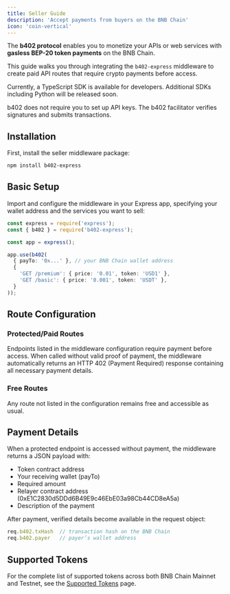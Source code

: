 ```yaml
---
title: Seller Guide
description: 'Accept payments from buyers on the BNB Chain'
icon: 'coin-vertical'
---
```


The **b402 protocol** enables you to monetize your APIs or web services with **gasless BEP-20 token payments** on the BNB Chain.

This guide walks you through integrating the `b402-express` middleware to create paid API routes that require crypto payments before access.

Currently, a TypeScript SDK is available for developers. Additional SDKs including Python will be released soon.


<Info>
  b402 does not require you to set up API keys. The b402 facilitator verifies signatures and submits transactions.
</Info>

## Installation

First, install the seller middleware package:

``` bash
npm install b402-express
```

## Basic Setup

Import and configure the middleware in your Express app, specifying your wallet address and the services you want to sell:

```ts lines
const express = require('express');
const { b402 } = require('b402-express');

const app = express();

app.use(b402(
  { payTo: '0x...' }, // your BNB Chain wallet address
  {
    'GET /premium': { price: '0.01', token: 'USD1' },
    'GET /basic': { price: '0.001', token: 'USDT' },
  }
));
```

## Route Configuration
### Protected/Paid Routes

Endpoints listed in the middleware configuration require payment before access.
When called without valid proof of payment, the middleware automatically returns an HTTP 402 (Payment Required) response containing all necessary payment details.

### Free Routes

Any route not listed in the configuration remains free and accessible as usual.

## Payment Details

When a protected endpoint is accessed without payment, the middleware returns a JSON payload with:
- Token contract address
- Your receiving wallet (payTo)
- Required amount
- Relayer contract address (0xE1C2830d5DDd6B49E9c46EbE03a98Cb44CD8eA5a)
- Description of the payment

After payment, verified details become available in the request object:

``` ts lines
req.b402.txHash  // transaction hash on the BNB Chain
req.b402.payer   // payer’s wallet address
```

## Supported Tokens

For the complete list of supported tokens across both BNB Chain Mainnet and Testnet, see the [Supported Tokens](/b402-protocol/supported-tokens) page. 
